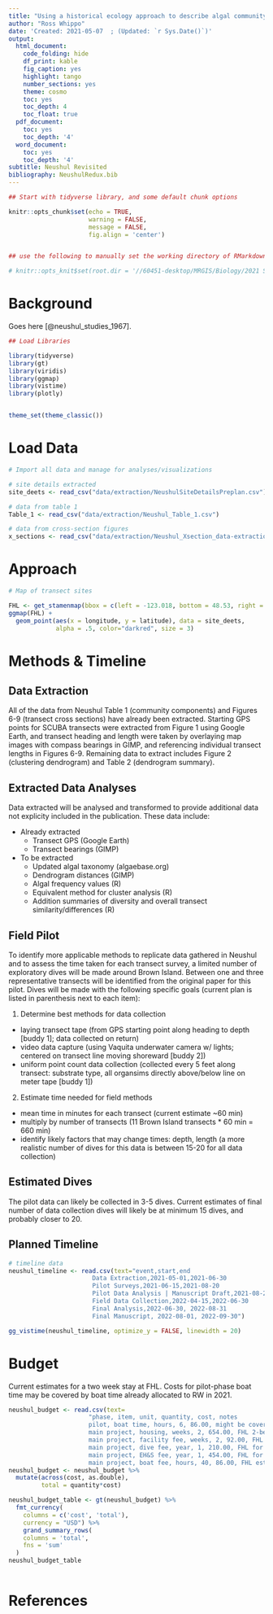 ```yaml
---
title: "Using a historical ecology approach to describe algal community change"
author: "Ross Whippo"
date: 'Created: 2021-05-07  ; (Updated: `r Sys.Date()`)'
output:
  html_document:
    code_folding: hide
    df_print: kable
    fig_caption: yes
    highlight: tango
    number_sections: yes
    theme: cosmo
    toc: yes
    toc_depth: 4
    toc_float: true
  pdf_document:
    toc: yes
    toc_depth: '4'
  word_document:
    toc: yes
    toc_depth: '4'
subtitle: Neushul Revisited
bibliography: NeushulRedux.bib
---
```




<style>
.column-left{
  float: left;
  width:48%;
  text-align: left;
}


.column-right{
  float: right;
  width: 48%;
  text-align: left;
}

.column-All{
  float: left;
  width:100%;
  text-align: left;
}
</style>




```r

## Start with tidyverse library, and some default chunk options

knitr::opts_chunk$set(echo = TRUE,
                      warning = FALSE,
                      message = FALSE,
                      fig.align = 'center')


## use the following to manually set the working directory of RMarkdown documents. Note that this needs to be defined in this 'setup' r code chunk and will not work if placed elsewhere

# knitr::opts_knit$set(root.dir = '//60451-desktop/MRGIS/Biology/2021 Synthesis/Site_Summaries')

```



<!-- 

TODO: 

-->

# Background


Goes here [@neushul_studies_1967].

```r

## Load Libraries

library(tidyverse)
library(gt)
library(viridis)
library(ggmap)
library(vistime)
library(plotly)


theme_set(theme_classic())

```



# Load Data

```r
# Import all data and manage for analyses/visualizations

# site details extracted
site_deets <- read_csv("data/extraction/NeushulSiteDetailsPreplan.csv")

# data from table 1
Table_1 <- read_csv("data/extraction/Neushul_Table_1.csv")

# data from cross-section figures
x_sections <- read_csv("data/extraction/Neushul_Xsection_data-extractions.csv")


```



# Approach

```r
# Map of transect sites

FHL <- get_stamenmap(bbox = c(left = -123.018, bottom = 48.53, right = -122.99, top = 48.547), maptype = "watercolor", crop = FALSE, force = FALSE, zoom = 16)
ggmap(FHL) +
  geom_point(aes(x = longitude, y = latitude), data = site_deets,
             alpha = .5, color="darkred", size = 3)
```

# Methods & Timeline

## Data Extraction

All of the data from Neushul Table 1 (community components) and Figures 6-9 (transect cross sections) have already been extracted. Starting GPS points for SCUBA transects were extracted from Figure 1 using Google Earth, and transect heading and length were taken by overlaying map images with compass bearings in GIMP, and referencing individual transect lengths in Figures 6-9. Remaining data to extract includes Figure 2 (clustering dendrogram) and Table 2 (dendrogram summary).

## Extracted Data Analyses

Data extracted will be analysed and transformed to provide additional data not explicity included in the publication. These data include:

* Already extracted
  + Transect GPS (Google Earth)
  + Transect bearings (GIMP)
* To be extracted 
  + Updated algal taxonomy (algaebase.org)
  + Dendrogram distances (GIMP)
  + Algal frequency values (R)
  + Equivalent method for cluster analysis (R)
  + Addition summaries of diversity and overall transect similarity/differences (R)
  
## Field Pilot

To identify more applicable methods to replicate data gathered in Neushul and to assess the time taken for each transect survey, a limited number of exploratory dives will be made around Brown Island. Between one and three representative transects will be identified from the original paper for this pilot. Dives will be made with the following specific goals (current plan is listed in parenthesis next to each item):

1. Determine best methods for data collection
  + laying transect tape (from GPS starting point along heading to depth [buddy 1]; data collected on return)
  + video data capture (using Vaquita underwater camera w/ lights; centered on transect line moving shoreward [buddy 2])
  + uniform point count data collection (collected every 5 feet along transect: substrate type, all organsims directly above/below line on meter tape [buddy 1])
2. Estimate time needed for field methods
  + mean time in minutes for each transect (current estimate ~60 min)
  + multiply by number of transects (11 Brown Island transects * 60 min = 660 min)
  + identify likely factors that may change times: depth, length (a more realistic number of dives for this data is between 15-20 for all data collection)

## Estimated Dives

The pilot data can likely be collected in 3-5 dives. Current estimates of final number of data collection dives will likely be at minimum 15 dives, and probably closer to 20. 

## Planned Timeline

```r

# timeline data
neushul_timeline <- read.csv(text="event,start,end
                       Data Extraction,2021-05-01,2021-06-30
                       Pilot Surveys,2021-06-15,2021-08-20
                       Pilot Data Analysis | Manuscript Draft,2021-08-20,2022-04-15
                       Field Data Collection,2022-04-15,2022-06-30
                       Final Analysis,2022-06-30, 2022-08-31
                       Final Manuscript, 2022-08-01, 2022-09-30")

gg_vistime(neushul_timeline, optimize_y = FALSE, linewidth = 20) 

```



# Budget

Current estimates for a two week stay at FHL. Costs for pilot-phase boat time may be covered by boat time already allocated to RW in 2021.

```r
neushul_budget <- read.csv(text=
                      "phase, item, unit, quantity, cost, notes
                      pilot, boat time, hours, 6, 86.00, might be covered by RW
                      main project, housing, weeks, 2, 654.00, FHL 2-bedroom unit 
                      main project, facility fee, weeks, 2, 92.00, FHL for 2 people
                      main project, dive fee, year, 1, 210.00, FHL for 2 people
                      main project, EH&S fee, year, 1, 454.00, FHL for 2 people
                      main project, boat fee, hours, 40, 86.00, FHL estimate for 20 dives")
neushul_budget <- neushul_budget %>%
  mutate(across(cost, as.double),
         total = quantity*cost)

neushul_budget_table <- gt(neushul_budget) %>%
  fmt_currency(
    columns = c('cost', 'total'),
    currency = "USD") %>%
    grand_summary_rows(
    columns = 'total',
    fns = 'sum'
  )
neushul_budget_table      
                
```


# References

<!-- end of document -->

